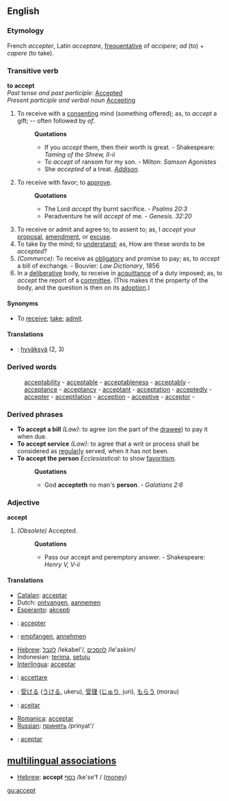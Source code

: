 ==English==

===Etymology===
French ''accepter'', Latin ''acceptare'', [[frequentative]] of ''accipere''; ''ad'' (to) + ''capere'' (to take).
===Transitive verb===
'''to accept'''<br>
''Past tense and past participle'': [[Accepted]]<br>
''Present participle and verbal noun'' [[Accepting]]

#To receive with a [[consenting]] mind (something offered); as, to ''accept'' a gift; -- often followed by ''of''.
#:'''Quotations'''
#:*If you ''accept'' them, then their worth is great. - Shakespeare: ''Taming of the Shrew, II-ii''
#:*To ''accept'' of ransom for my son. - Milton: ''Samson Agonistes''
#:*She ''accepted'' of a treat. ''[[Addison (source)|Addison]].''
#To receive with favor; to [[approve]].
#:'''Quotations'''
#:*The Lord ''accept'' thy burnt sacrifice. - ''Psalms 20:3''
#:*Peradventure he will ''accept'' of me. - ''Genesis. 32:20''
#To receive or admit and agree to; to assent to; as, I ''accept'' your [[proposal]], [[amendment]], or [[excuse]].
#To take by the mind; to [[understand]]; as, How are these words to be ''accepted''?
#''(Commerce)'': To receive as [[obligatory]] and promise to pay; as, to ''accept'' a bill of exchange. - Bouvier: ''Law Dictionary'', 1856
#In a [[deliberative]] body, to receive in [[acquittance]] of a duty imposed; as, to ''accept'' the report of a [[committee]]. (This makes it the property of the body, and the question is then on its [[adoption]].)
====Synonyms====
*To [[receive]]; [[take]]; [[admit]]. 
==== Translations ====
*{{fi}}: [[hyväksyä]] (2, 3)

===Derived words===
:[[acceptability]] - [[acceptable]] - [[acceptableness]] - [[acceptably]] - [[acceptance]] - [[acceptancy]] - [[acceptant]] - [[acceptation]] - [[acceptedly]] - [[accepter]] - [[acceptilation]] - [[acception]] - [[acceptive]] - [[acceptor]] - 
===Derived phrases===
*'''To accept a bill''' ''(Law)'': to agree (on the part of the [[drawee]]) to pay it when due. 
*'''To accept service''' ''(Law)'': to agree that a writ or process shall be considered as [[regularly]] served, when it has not been. 
*'''To accept the person''' ''Ecclesiastical'': to show [[favoritism]].
*:'''Quotations'''
*:*God '''accepteth''' no man's '''person'''. - ''Galatians 2:6''

===Adjective===
'''accept'''
#''(Obsolete)'' Accepted.  
#:'''Quotations'''
#:*Pass our accept and peremptory answer. - Shakespeare: ''Henry V, V-ii''

==== Translations ====
*[[Catalan]]: [[acceptar]]
*Dutch: [[ontvangen]], [[aannemen]]
*[[Esperanto]]: [[akcepti]]
*{{fr}}: [[accepter]]
*{{de}}: [[empfangen]], [[annehmen]]
*[[Hebrew]]: [[:he:לקבל|לקבל]] /lekabel'/, [[:he:להסכים|להסכים]] /le'askim/
*Indonesian: [[terima]], [[setuju]]
*[[Interlingua]]: [[acceptar]]
*{{it}}: [[accettare]]
*{{ja}}: [[受ける]] ([[うける]], ukeru), [[受理]] ([[じゅり]], juri), [[もらう]] (morau)
*{{pt}}: [[aceitar]]
*[[Romanica]]: [[acceptar]]
*[[Russian]]: [[:ru:принять|принять]] /prinyat'/
*{{es}}: [[aceptar]]

==[[multilingual associations]]==
*[[Hebrew]]: '''accept''' [[:he:כסף|כסף]] /ke'se'f / ([[money]])

[[gu:accept]]